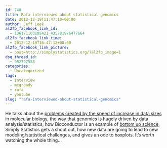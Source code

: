 ```yaml
---
id: 740
title: Rafa interviewed about statistical genomics
date: 2012-12-19T11:47:10+00:00
author: Jeff Leek
al2fb_facebook_link_id:
  - 136171103105421_435781976477664
al2fb_facebook_link_time:
  - 2012-12-19T16:47:12+00:00
al2fb_facebook_link_picture:
  - post=http://simplystatistics.org/?al2fb_image=1
dsq_thread_id:
  - 982797588
categories:
  - Uncategorized
tags:
  - interview
  - mcgready
  - rafa
  - youtube
slug: "rafa-interviewed-about-statistical-genomics"
---
```

He talks about the [problems created by the speed of increase in data sizes](http://simplystatistics.tumblr.com/post/21914291274/people-in-positions-of-power-that-dont-understand) in molecular biology, the way that genomics is hugely driven by data analysis/statistics, how Bioconductor is an example of [bottom up science](http://simplystatistics.org/2012/09/07/top-down-versus-bottom-up-science-data-analysis/), Simply Statistics gets a shout out, how new data are going to lead to new modeling/statistical challenges, and gives an ode to boxplots. It's worth watching the whole thing...
